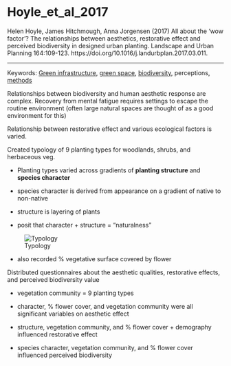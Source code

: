# Hoyle_et_al_2017

Helen Hoyle, James Hitchmough, Anna Jorgensen (2017) All about the 'wow factor'? The relationships between aesthetics, restorative effect and perceived biodiversity in designed urban planting. Landscape and Urban Planning 164:109-123. https://doi.org/10.1016/j.landurbplan.2017.03.011.

------------------------------------------------------------------------

Keywords: [Green infrastructure](../topics/GreenInfrastructure.qmd), [green space](../topics/GreenSpace.qmd), [biodiversity](../topics/Biodiversity.qmd), perceptions, [methods](../topics/Methods.qmd)

Relationships between biodiversity and human aesthetic response are complex. Recovery from mental fatigue requires settings to escape the routine environment (often large natural spaces are thought of as a good environment for this)

Relationship between restorative effect and various ecological factors is varied.

Created typology of 9 planting types for woodlands, shrubs, and herbaceous veg.

-   Planting types varied across gradients of **planting structure** and **species character**

-   species character is derived from appearance on a gradient of native to non-native

-   structure is layering of plants

-   posit that character + structure = "naturalness"

![Typology](https://ars.els-cdn.com/content/image/1-s2.0-S0169204617300701-fx1.jpg)

-   also recorded % vegetative surface covered by flower

Distributed questionnaires about the aesthetic qualities, restorative effects, and perceived biodiversity value

-   vegetation community = 9 planting types

```{=html}
<!-- -->
```
-   character, % flower cover, and vegetation community were all significant variables on aesthetic effect

-   structure, vegetation community, and % flower cover + demography influenced restorative effect

-   species character, vegetation community, and % flower cover influenced perceived biodiversity
